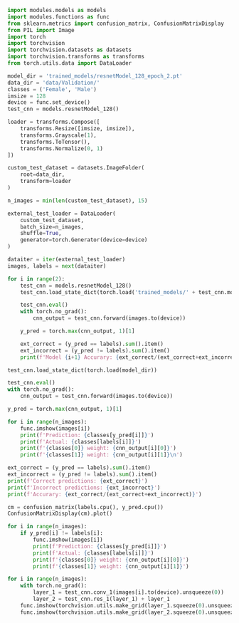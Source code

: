 ```python
import modules.models as models
import modules.functions as func
from sklearn.metrics import confusion_matrix, ConfusionMatrixDisplay
from PIL import Image
import torch
import torchvision
import torchvision.datasets as datasets
import torchvision.transforms as transforms
from torch.utils.data import DataLoader
```

```python
model_dir = 'trained_models/resnetModel_128_epoch_2.pt'
data_dir = 'data/Validation/'
classes = ('Female', 'Male')
imsize = 128
device = func.set_device()
test_cnn = models.resnetModel_128()
```

```python
loader = transforms.Compose([
    transforms.Resize([imsize, imsize]),
    transforms.Grayscale(1),
    transforms.ToTensor(),
    transforms.Normalize(0, 1)
])

custom_test_dataset = datasets.ImageFolder(
    root=data_dir,
    transform=loader
)

n_images = min(len(custom_test_dataset), 15)

external_test_loader = DataLoader(
    custom_test_dataset,
    batch_size=n_images,
    shuffle=True,
    generator=torch.Generator(device=device)
)

dataiter = iter(external_test_loader)
images, labels = next(dataiter)
```

```python
for i in range(2):
    test_cnn = models.resnetModel_128()
    test_cnn.load_state_dict(torch.load('trained_models/' + test_cnn.model_name + '_epoch_' + str(i+1) + '.pt'))

    test_cnn.eval()
    with torch.no_grad():
        cnn_output = test_cnn.forward(images.to(device))

    y_pred = torch.max(cnn_output, 1)[1]

    ext_correct = (y_pred == labels).sum().item()
    ext_incorrect = (y_pred != labels).sum().item()
    print(f'Model {i+1} Accurary: {ext_correct/(ext_correct+ext_incorrect)}')
```

```python
test_cnn.load_state_dict(torch.load(model_dir))

test_cnn.eval()
with torch.no_grad():
    cnn_output = test_cnn.forward(images.to(device))

y_pred = torch.max(cnn_output, 1)[1]

for i in range(n_images):
    func.imshow(images[i])
    print(f'Prediction: {classes[y_pred[i]]}')
    print(f'Actual: {classes[labels[i]]}')
    print(f'{classes[0]} weight: {cnn_output[i][0]}')
    print(f'{classes[1]} weight: {cnn_output[i][1]}\n')
```

```python
ext_correct = (y_pred == labels).sum().item()
ext_incorrect = (y_pred != labels).sum().item()
print(f'Correct predictions: {ext_correct}')
print(f'Incorrect predictions: {ext_incorrect}')
print(f'Accurary: {ext_correct/(ext_correct+ext_incorrect)}')
```

```python
cm = confusion_matrix(labels.cpu(), y_pred.cpu())
ConfusionMatrixDisplay(cm).plot()
```

```python
for i in range(n_images):
    if y_pred[i] != labels[i]:
        func.imshow(images[i])
        print(f'Prediction: {classes[y_pred[i]]}')
        print(f'Actual: {classes[labels[i]]}')
        print(f'{classes[0]} weight: {cnn_output[i][0]}')
        print(f'{classes[1]} weight: {cnn_output[i][1]}')
```

```python
for i in range(n_images):
    with torch.no_grad():
        layer_1 = test_cnn.conv_1(images[i].to(device).unsqueeze(0))
        layer_2 = test_cnn.res_1(layer_1) + layer_1
    func.imshow(torchvision.utils.make_grid(layer_1.squeeze(0).unsqueeze(1)))
    func.imshow(torchvision.utils.make_grid(layer_2.squeeze(0).unsqueeze(1)))
```